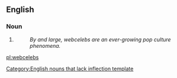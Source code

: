 ==English==

===Noun===
{{infl|en|noun}}[[Category:English nouns that lack inflection template]]

# {{plural of|webceleb}}
#:''By and large, webcelebs are an ever-growing pop culture phenomena.''

[[pl:webcelebs]]